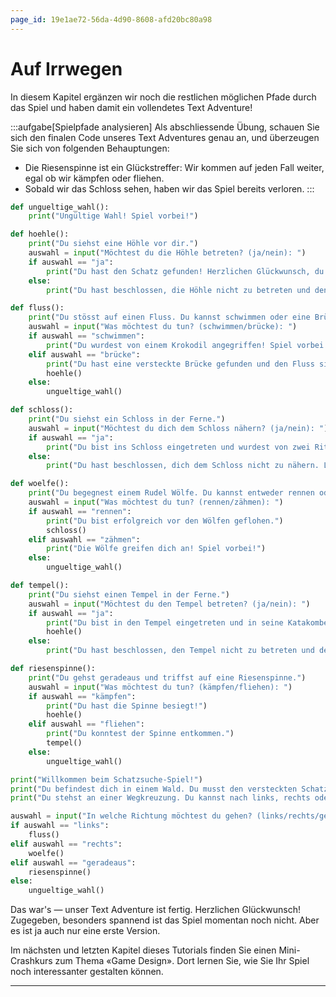 ```yaml
---
page_id: 19e1ae72-56da-4d90-8608-afd20bc80a98
---
```


# Auf Irrwegen
In diesem Kapitel ergänzen wir noch die restlichen möglichen Pfade durch das Spiel und haben damit ein vollendetes Text Adventure!

:::aufgabe[Spielpfade analysieren]
<TaskState id="794e3f60-03c2-4a98-8bab-b783a70b9416" />
Als abschliessende Übung, schauen Sie sich den finalen Code unseres Text Adventures genau an, und überzeugen Sie sich von folgenden Behauptungen:
- Die Riesenspinne ist ein Glückstreffer: Wir kommen auf jeden Fall weiter, egal ob wir kämpfen oder fliehen.
- Sobald wir das Schloss sehen, haben wir das Spiel bereits verloren.
:::

```python showLineNumbers {23-29,31-40,42-49,51-61,71,73}
def ungueltige_wahl():
    print("Ungültige Wahl! Spiel vorbei!")

def hoehle():
    print("Du siehst eine Höhle vor dir.")
    auswahl = input("Möchtest du die Höhle betreten? (ja/nein): ")
    if auswahl == "ja":
        print("Du hast den Schatz gefunden! Herzlichen Glückwunsch, du gewinnst!")
    else:
        print("Du hast beschlossen, die Höhle nicht zu betreten und den Schatz verpasst. Spiel vorbei!")

def fluss():
    print("Du stösst auf einen Fluss. Du kannst schwimmen oder eine Brücke suchen.")
    auswahl = input("Was möchtest du tun? (schwimmen/brücke): ")
    if auswahl == "schwimmen":
        print("Du wurdest von einem Krokodil angegriffen! Spiel vorbei!")
    elif auswahl == "brücke":
        print("Du hast eine versteckte Brücke gefunden und den Fluss sicher überquert.")
        hoehle()
    else:
        ungueltige_wahl()

def schloss():
    print("Du siehst ein Schloss in der Ferne.")
    auswahl = input("Möchtest du dich dem Schloss nähern? (ja/nein): ")
    if auswahl == "ja":
        print("Du bist ins Schloss eingetreten und wurdest von zwei Rittern festgenommen. Spiel vorbei!")
    else:
        print("Du hast beschlossen, dich dem Schloss nicht zu nähern. Leider ist dein Proviant aufgebraucht. Spiel vorbei!")

def woelfe():
    print("Du begegnest einem Rudel Wölfe. Du kannst entweder rennen oder versuchen, sie zu zähmen.")
    auswahl = input("Was möchtest du tun? (rennen/zähmen): ")
    if auswahl == "rennen":
        print("Du bist erfolgreich vor den Wölfen geflohen.")
        schloss()
    elif auswahl == "zähmen":
        print("Die Wölfe greifen dich an! Spiel vorbei!")
    else:
        ungueltige_wahl()

def tempel():
    print("Du siehst einen Tempel in der Ferne.")
    auswahl = input("Möchtest du den Tempel betreten? (ja/nein): ")
    if auswahl == "ja":
        print("Du bist in den Tempel eingetreten und in seine Katakomben vorgedrungen.")
        hoehle()
    else:
        print("Du hast beschlossen, den Tempel nicht zu betreten und den Schatz verpasst. Spiel vorbei!")

def riesenspinne():
    print("Du gehst geradeaus und triffst auf eine Riesenspinne.")
    auswahl = input("Was möchtest du tun? (kämpfen/fliehen): ")
    if auswahl == "kämpfen":
        print("Du hast die Spinne besiegt!")
        hoehle()
    elif auswahl == "fliehen":
        print("Du konntest der Spinne entkommen.")
        tempel()
    else:
        ungueltige_wahl()

print("Willkommen beim Schatzsuche-Spiel!")
print("Du befindest dich in einem Wald. Du musst den versteckten Schatz finden.")
print("Du stehst an einer Wegkreuzung. Du kannst nach links, rechts oder geradeaus gehen.")

auswahl = input("In welche Richtung möchtest du gehen? (links/rechts/geradeaus): ")
if auswahl == "links":
    fluss()
elif auswahl == "rechts":
    woelfe()
elif auswahl == "geradeaus":
    riesenspinne()
else:
    ungueltige_wahl()
```

Das war's — unser Text Adventure ist fertig. Herzlichen Glückwunsch! Zugegeben, besonders spannend ist das Spiel momentan noch nicht. Aber es ist ja auch nur eine erste Version.

Im nächsten und letzten Kapitel dieses Tutorials finden Sie einen Mini-Crashkurs zum Thema «Game Design». Dort lernen Sie, wie Sie Ihr Spiel noch interessanter gestalten können.

---
